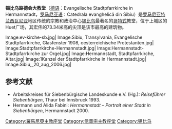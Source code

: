 '''锡比乌路德会大教堂'''（[[德语|德语]]：Evangelische Stadtpfarrkirche in Hermannstadt，[[罗马尼亚语|罗马尼亚语]]：Catedrala evanghelică din Sibiu）是[[罗马尼亚|罗马尼亚]][[特兰西瓦尼亚|特兰西瓦尼亚]]地区传统的宗教和政治中心[[锡比乌|锡比乌]]最著名的[[哥特式|哥特式]]教堂，位于上城区的Huet广场，其宏伟的73.34米高的尖顶是该市最高的建筑物。

<gallery  widths="150px" heights="130px" perrow="7" align=center>
Image:ev-kirche-sb.jpg|
Image:Sibiu, Transylvania, Evangelische Stadtpfarrkirche, Glasfenster 1908, oesterreichische Protestanten.jpg|
Image:Stadtpfarrkirche-Hermannstadt.jpg|
Image:Hermannstadt-Stadtpfarrkirche zur Orgel.jpg|
Image:Hermannstadt, Stadtpfarrkirche, Altar.jpg|
Image:1Kanzel der Stadtpfarrkirche in Hermannstadt.jpg|
Image:Sibiu,_20_aug_2006.jpg|
</gallery>

==参考文献==
* Arbeitskreises für Siebenbürgische Landeskunde e.V. (Hg.): ''Reiseführer Siebenbürgen'', Thaur bei Innsbruck 1993.
* Hermann und Alida Fabini: ''Hermannstadt – Portrait einer Stadt in Siebenbürgen'', Hermannstadt 2000.

{{coord|45.7978|N|24.1498|E|display=title}}

[[Category:羅馬尼亞主教座堂|Category:羅馬尼亞主教座堂]]
[[Category:信義宗主教座堂|Category:信義宗主教座堂]]
[[Category:锡比乌|Category:锡比乌]]